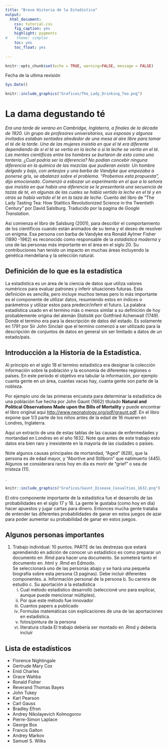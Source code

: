 ```yaml
---
title: "Breve Historia de la Estadística"
output:
  html_document:
    css: tutorial.css
    fig_caption: yes
    highlight: pygments
#    theme: simplex
    toc: yes
    toc_float: yes
    
---
```


```r
knitr::opts_chunk$set(echo = TRUE, warning=FALSE, message = FALSE)
```

Fecha de la ultima revisión
```r

Sys.Date()
```





```r
knitr::include_graphics("Graficos/The_Lady_Drinking_Tea.png")
```

# La dama degustando té

*Era una tarde de verano en Cambridge, Inglaterra, a finales de la década de 1920. Un grupo de profesores universitarios, sus esposas y algunos invitados estaban sentados alrededor de una mesa al aire libre para tomar el té de la tarde. Una de las mujeres insistía en que el té era diferente dependiendo de si el té se vertía en la leche o si la leche se vertía en el té. Las mentes científicas entre los hombres se burlaron de esto como una tontería. ¿Cual podría ser la diferencia? No podían concebir ninguna diferencia en la química de las mezclas que pudieran existir. Un hombre delgado y bajo, con anteojos y una barba de Vandyke que empezaba a ponerse gris, se abalanzó sobre el problema. "Probemos esta propuesta", dijo emocionado. Comenzó a esbozar un experimento en el que a la señora que insistía en que había una diferencia se le presentaría una secuencia de tazas de té, en algunas de las cuales se había vertido la leche en el té y en otras se había vertido el té en la taza de leche.*  Cuento del libro de "The Lady Tasting Tea: How Statitics Revolutionized Science in the Twentieth Century" por David Salslburg.   Traducido por la pagina de *Google Translation*.

Así comienza el libro de Salsburg (2001), para describir el comportamiento de los científicos cuando están animados de su tema y el deseo de resolver un enigma. Esa persona con barba de Vandyke era Ronald Aylmer Fisher (1890 -1962) es reconocido como responsable de la *estadística moderna* y una de las personas más importante en el área en el siglo 20. Su contribuciones han tenido un impacto en muchas áreas incluyendo la genética mendeliana y la selección natural.    

## Definición de lo que es la estadística

La estadística es un área de la ciencia de datos que utiliza valores numéricos para evaluar patrones y inferir situaciones futuras. Esta definición es sencilla, pero incluye muchos temas pero lo más importante es el componente de utilizar datos, resumiendo estos en indices o parámetros y utilizar estos para predecir/inferir el futuro.  La palabra estadística usado en el termino más o menos similar a su definición de hoy probablemente origina del alemán *Statistik* por Gottfried Achenwall (1749).  Donde el termino era para la descripción de datos del estado. Es solamente en 1791 por Sir John Sinclair que el termino comenzó a ser utilizado para la descripción de conjuntos de datos en general sin ser limitado a datos de un estado/pais.      



## Introducción a la Historía de la Estadística. 

Al principio en el siglo 18 el termino estadística era designar la colección información sobre la población y la economía de diferentes regiones o países.  En este periodo el objetivo era tabular la información, por ejemplo cuanta gente en un área, cuantas vacas hay, cuanta gente son parte de la nobleza.  

Por ejemplo uno de las primeras encuesta para determinar la estadística de una población fue hecha por John Gaunt (1662) titulado **Natural and Political Observations Made upon the Bills of Mortality** y puede encontrar el libro original aquí <http://www.neonatology.org/pdf/graunt.pdf>. En el libro expone que 1/3 parte de los niños antes de la edad de 16 mueren en Londres, Inglaterra. 

Aquí un extracto de una de estas tablas de las causas de enfermedades y mortandad en Londres en el año 1632.  Note que antes de este trabajo esto datos era bien raro y inexistente en la mayoría de las ciudades o países. 

Note algunos causas principales de mortandad, "Aged" (628), que la persona es de edad mayor, y "Abortive and Stillborn" que natimuerto (445).   Algunos se considerara raros hoy en día es morir de "grief" o sea de tristeza (11). 

.    
```r
knitr::include_graphics("Graficos/Gaunt_Disease_Casualties_1632.png")
```

El otro componente importante de la estadística fue el desarrollo de las probabilidades en el siglo 17 y 18.  La gente le gustaba (como hoy en día) hacer apuestos y jugar cartas para dinero. Entonces mucha gente trataba de entender las diferentes probabilidades de ganar en estos juegos de azar para poder aumentar su probabilidad de ganar en estos juegos.  


## Algunos personas importantes

  1. Trabajo individual: 10 puntos. PARTE de las destrezas que estará aprendiendo en adición de conocer un estadístico es como preparar un documento en .Rmd para hacer una documento.  Se someterá tanto el documento en .html y .Rmd en Edmodo.  
      Se seleccionará uno de las personas abajo y se hará una pequeña biografía sobre esta persona (3 paginas). Debe incluir diferentes componentes.
    a. Información personal de la persona
    b. Su carrera de estudio
    c. Su aportación a la estadística
        i. Cual método estadístico desarrolló (seleccioné uno para explicar, aunque puede mencionar múltiples).
        ii. Por que este método fue innovador
        iii. Cuantos papers a publicado
        iv. Formulas matemáticas con explicaciones de una de las aportaciones en estadística.
        v. fotos/pintura de la persona
        vi. literatura citada
    El trabajo debería ser montado en .Rmd y debería incluir 
   

    
    
## Lista de estadísticos  

 - Florence Nightingale
 - Gertrude Mary Cox
 - Enid Charles
 - Grace Wahba
 - Ronald Fisher
 - Reverand Thomas Bayes
 - John Tukey
 - Karl Pearson
 - Carl Gauss
 - Bradley Efron
 - Andrey Nikolayevich Kolmogorov
 - Pierre-Simon Laplace 
 - George Box
 - Francis Galton
 - Andrey Markov
 - Samuel S. Wilks
 




